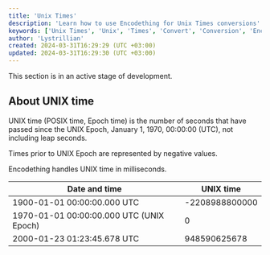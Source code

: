 ```yaml
---
title: 'Unix Times' 
description: 'Learn how to use Encodething for Unix Times conversions'
keywords: ['Unix Times', 'Unix', 'Times', 'Convert', 'Conversion', 'Encodething']
author: 'Lystrillian'
created: 2024-03-31T16:29:29 (UTC +03:00)
updated: 2024-03-31T16:29:30 (UTC +03:00)
---
```


<Callout type="warning">
This section is in an active stage of development.
</Callout>

## About UNIX time

UNIX time (POSIX time, Epoch time) is the number of seconds that have passed since the UNIX Epoch, January 1, 1970, 00:00:00 (UTC), not including leap seconds.

Times prior to UNIX Epoch are represented by negative values.

Encodething handles UNIX time in milliseconds.

| Date and time | UNIX time |
| --- | --- |
| 1900-01-01 00:00:00.000 UTC | \-2208988800000 |
| 1970-01-01 00:00:00.000 UTC (UNIX Epoch) | 0 |
| 2000-01-23 01:23:45.678 UTC | 948590625678 |

